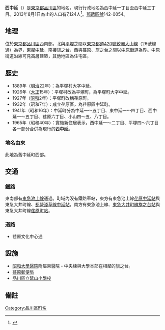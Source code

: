 {{Pathnav|日本|東京都|品川區|frame=1}}
{{Infobox Settlement
|official_name = 西中延
|native_name =
|settlement_type = [[町|町]]
|image_skyline =
|imagesize =
|image_caption =
|image_flag =
|image_seal =
| image_map =
| map_caption =
|subdivision_type = [[國家|國家]]
|subdivision_name = [[File:Flag_of_Japan.svg|border]] [[日本|日本]]
|subdivision_type1 = [[都道府縣|都道府縣]]
|subdivision_name1 = [[File:Flag_of_Tokyo_Prefecture.svg|25px]] [[東京都|東京都]]
|subdivision_type2 = [[東京都區部|特別區]]
|subdivision_name2 = [[File:Flag_of_Shinagawa,_Tokyo.svg|25px]] [[品川區|品川區]]
|established_title =
|established_date =
|government_type =
|leader_title =
|leader_name =
|area_magnitude =
|area_total_sq_mi =
|area_total_km2 =
|area_land_sq_mi =
|area_land_km2 =
|area_urban_sq_mi =
|area_urban_km2 =
|area_metro_km2 =
|area_metro_sq_mi =
|population_as_of= 2013年（平成25年）8月1日
|population_footnotes =
|population_total = 7124
|population_urban =
|population_metro =
|population_density_sq_mi =
|population_density_km2 =
| timezone = [[日本標準時間|JST]]
| utc_offset = +9
|timezone_DST =
|utc_offset_DST =
|latd=|latm=|lats=|latNS=
|longd=|longm=|longs=|longEW=
|elevation_footnotes=
|elevation_m =
|elevation_ft =
|postal_code_type = [[郵遞區號|郵遞區號]]
|postal_code = 142-0054
|area_code =
|website =
|footnotes =
}}
'''西中延'''（{{jpn|j=西中延|hg=にしなかのぶ|rm=Nishi-nakanobu|f=y}}）是[[東京都|東京都]][[品川區|品川區]]的地名。現行行政地名為西中延一丁目至西中延三丁目。2013年8月1日為止的人口有7,124人<ref>{{Cite web |url=http://www.city.shinagawa.tokyo.jp/ct/other000044500/201308a.xls |title=世帯と人口‐例月表 【地区別、町丁別、地域センター別】 2013年8月1日現在 |accessdate=2013年8月7日 |archive-date=2014年2月23日 |archive-url=https://web.archive.org/web/20140223014045/http://www.city.shinagawa.tokyo.jp/ct/other000044500/201308a.xls |dead-url=no }}</ref>。[[郵遞區號|郵遞區號]]142-0054。

== 地理 ==
位於[[東京都|東京都]][[品川區|品川區]]西南部。北與[[平塚_(品川區)|平塚]]之間以[[東京都道420號鮫洲大山線|東京都道420號鮫洲大山線]]（26號線通）為界，東鄰[[中延|中延]]，南接[[旗之台|旗之台]]，西與[[荏原_(品川區)|荏原]]、旗之台之間以[[中原街道|中原街道]]為界。中原街道沿線可見高層建築，其他地區為住宅區。

== 歷史 ==
*1889年（[[明治|明治]]22年）：為平塚村大字中延。
*1926年（[[大正|大正]]15年）：平塚村改為平塚町，為平塚町大字中延。
*1927年（[[昭和|昭和]]2年）：平塚町改稱荏原町。
*1932年（昭和7年）：成立荏原區，為荏原區中延町。
*1941年（昭和16年）：中延町分為中延一～五丁目、東中延一～四丁目、西中延一～五丁目、荏原六丁目、小山四～五、八丁目。
*1965年（昭和40年）：實施新住居表示，西中延一～二丁目、平塚四～六丁目各一部分合併為現行的'''西中延'''。
=== 地名由來 ===
此地為舊中延町西部。

== 交通 ==
=== 鐵路 ===
東南部有[[東急池上線|東急池上線]]通過。町域內沒有鐵路車站，東方有東急池上線[[荏原中延站|荏原中延站]]與東急大井町線、[[都營地下鐵淺草線|都營淺草線]][[中延站|中延站]]，南方有東急池上線、[[東急大井町線|東急大井町線]][[旗之台站|旗之台站]]與東急大井町線[[荏原町站|荏原町站]]。

=== 道路 ===
* 荏原文化中心通

== 設施 ==
* [[昭和大學醫院|昭和大學醫院]]附屬東醫院 - 中央棟與大學本部在相鄰的旗之台。
* [[荏原郵便局|荏原郵便局]]
* [[品川區立延山小學校|品川區立延山小學校]]

== 備註 ==
{{reflist}}

{{品川區的町名}}

{{DEFAULTSORT:Nishinakanobu}}
[[Category:品川區町名|Category:品川區町名]]
